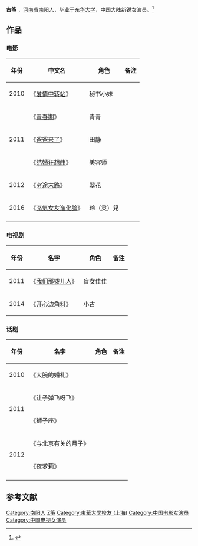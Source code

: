 {{otheruses|subject=中国大陆女演员古筝|other=中国乐器|古筝}}
{{艺人<!--导演、男演员、女演员、男歌手、女歌手、节目主持-->
| 图片     = 
| 图片简介 = 
| 姓名     = 古筝
| 类型     = 女艺人
| 原名     = 
| 英文名   = 
| 綽號     = 古小筝
| 国籍     = {{PRC}}
| 民族     = [[汉族|汉族]]
| 出生日期 = <!-- {{birth date and age|||}} 或 {{Birth year and age|}}  -->
| 出生地点 = [[河南省|河南省]][[南阳市|南阳市]]
| 逝世日期 = <!--卒年在前生年在后{{death date and age|}} -->
| 逝世地点 = 
| 职业     = 演员
| 语言     = 汉语
| 教育程度 = [[东华大学_(上海)|东华大学]]
| 宗教信仰 = 
| 配偶     = <!--  {{marriage|姓名||}}  -->
| 儿女     = 
| 父母     = 
| 活跃年代 = 2010年至今
| 代表作   = 《青春期》<br>《结婚狂想曲》<br>《开心边角料》
| 经纪公司 = 
| 奖项     =  <!--  {{Awards|award= |year= |title= }} -->
| 网站     = <!-- {{URL|www.example.com}} -->
| IMDb     = 
}}
'''古筝'''<!-- {{BD|||||catIdx=Gu}} -->，[[河南|河南省]][[南阳市|南阳]]人，毕业于[[东华大学_(上海)|东华大学]]，中国大陆新锐女演员。<ref>{{cite news |author= |url=http://ent.163.com/12/0621/11/84H4PE6T000333J5.html |title=《爱笑会议室》热播 古筝喜剧天分受关注 |newspaper=网易 |accessdate=2015-01-03 |date=2012-06-21 |archive-date=2017-05-12 |archive-url=https://web.archive.org/web/20170512012233/http://ent.163.com/12/0621/11/84H4PE6T000333J5.html |dead-url=no }}</ref>

==作品==
===电影===
{| class="wikitable"
|-
! 年份 !! 中文名!! 角色  !! 备注
|-
| 2010 || 《[[爱情中转站|爱情中转站]]》 || 秘书小妹  ||   
|-
|rowspan=3 | 2011 || 《[[青春期_(2011年电影)|青春期]]》|| 青青 || 
|-
| 《[[爸爸来了|爸爸来了]]》 || 田静 ||
|-
| 《[[结婚狂想曲|结婚狂想曲]]》||  美容师  ||
|-
|  2012 || 《[[穷途末路|穷途末路]]》 || 翠花 ||   
|-
|  2016 || 《[[充氣女友進化論|充氣女友進化論]]》 ||  玲（灵）兒   ||
|-
|}

===电视剧===
{| class="wikitable"
|-
! 年份 !! 名字  !! 角色 !! 备注
|-
| 2011 || 《[[我们那拨儿人|我们那拨儿人]]》 || 盲女佳佳 ||      
|-
| 2014 || 《[[开心边角料|开心边角料]]》 || 小古 ||       
|}

===话剧===
{| class="wikitable"
|-
! 年份 !! 名字 !! 角色 !! 备注
|-
| 2010 || 《大腕的婚礼》 ||  ||      
|-
|rowspan=2 | 2011 || 《让子弹飞呀飞》 ||  ||  
|-
| 《狮子座》 || ||     
|-
|rowspan=2 |  2012 || 《与北京有关的月子》 ||  ||   
|-
| 《夜萝莉》 ||  ||   
|-   
|}

==参考文献==
{{reflist}}

<!-- ==外部链接==
*{{Sinaweibo|}} -->

{{DEFAULTSORT:Gu古筝}}
[[Category:南阳人|Category:南阳人]]
[[Category:古姓|Z筝]]
[[Category:東華大學校友_(上海)|Category:東華大學校友 (上海)]]
[[Category:中国电影女演员|Category:中国电影女演员]]
[[Category:中国电视女演员|Category:中国电视女演员]]